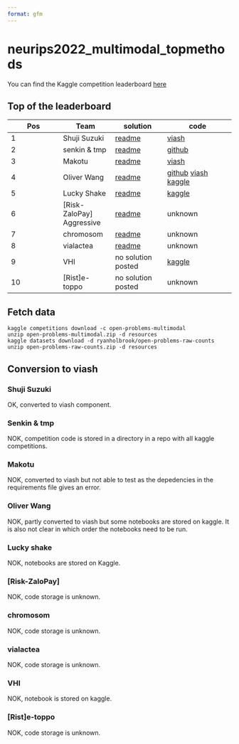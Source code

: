 ```yaml
---
format: gfm
---
```

# neurips2022_multimodal_topmethods

You can find the Kaggle competition leaderboard [here](https://www.kaggle.com/competitions/open-problems-multimodal/leaderboard)

## Top of the leaderboard

|Pos|Team|solution|code|
|---|---|---|----|
|1|Shuji Suzuki|[readme](src/shuji_suzuki/readme.md)|[viash](src/shuji_suzuki)|
|2|senkin & tmp|[readme](src/senkin_tmp/readme.md)|[github](https://github.com/senkin13/kaggle/tree/master/Open-Problems-Multimodal-Single-Cell-Integration-2nd-Place-Solution)|
|3|Makotu|[readme](src/makotu/readme.md)|[viash](src/makotu)|
|4|Oliver Wang|[readme](src/oliver_wang/readme.md)|[github](https://github.com/oliverwang15/4th-Place-Solution-for-Open-Problems-Multimodal-Single-Cell) [viash](src/oliver_wang) [kaggle](https://www.kaggle.com/oliverwang15/code)|
|5|Lucky Shake|[readme](src/lucky_shake/desciption.md)|[kaggle](https://www.kaggle.com/qqzzxxdd/code)|
|6|\[Risk-ZaloPay\] Aggressive|[readme](src/aggressive/readme.md)| unknown |
|7|chromosom|[readme](src/chromosom/readme.md)| unknown |
|8|vialactea|[readme](src/vialactea/readme.md)| unknown |
|9|VHI|no solution posted| [kaggle](https://www.kaggle.com/code/dvmodeler/silver-place-post-processing-transform) |
|10|\[Rist\]e-toppo|no solution posted| unknown |

## Fetch data

```
kaggle competitions download -c open-problems-multimodal
unzip open-problems-multimodal.zip -d resources
kaggle datasets download -d ryanholbrook/open-problems-raw-counts
unzip open-problems-raw-counts.zip -d resources
```

## Conversion to viash

### Shuji Suzuki

OK, converted to viash component.

### Senkin & tmp

NOK, competition code is stored in a directory in a repo with all kaggle competitions.

### Makotu

NOK, converted to viash but not able to test as the depedencies in the requirements file gives an error.

### Oliver Wang

NOK, partly converted to viash but some notebooks are stored on kaggle. It is also not clear in which order the notebooks need to be run.

### Lucky shake

NOK, notebooks are stored on Kaggle.

### \[Risk-ZaloPay\]

NOK, code storage is unknown.

### chromosom

NOK, code storage is unknown.

### vialactea

NOK, code storage is unknown.

### VHI

NOK, notebook is stored on kaggle.

### \[Rist\]e-toppo

NOK, code storage is unknown.